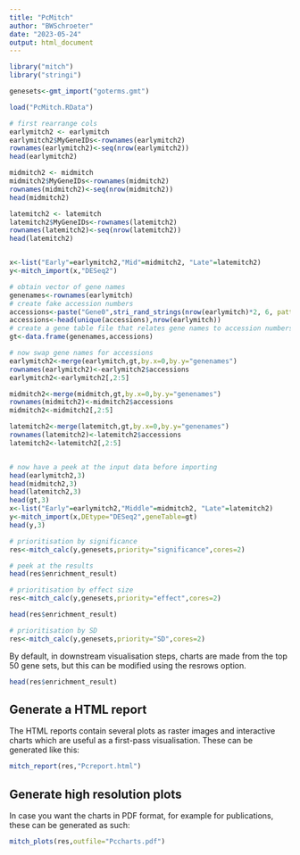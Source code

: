 ```yaml
---
title: "PcMitch"
author: "BWSchroeter"
date: "2023-05-24"
output: html_document
---
```


```r
library("mitch")
library("stringi")
```

```r
genesets<-gmt_import("goterms.gmt")

load("PcMitch.RData")
```

```r
# first rearrange cols
earlymitch2 <- earlymitch
earlymitch2$MyGeneIDs<-rownames(earlymitch2)
rownames(earlymitch2)<-seq(nrow(earlymitch2))
head(earlymitch2)

midmitch2 <- midmitch
midmitch2$MyGeneIDs<-rownames(midmitch2)
rownames(midmitch2)<-seq(nrow(midmitch2))
head(midmitch2)

latemitch2 <- latemitch
latemitch2$MyGeneIDs<-rownames(latemitch2)
rownames(latemitch2)<-seq(nrow(latemitch2))
head(latemitch2)


x<-list("Early"=earlymitch2,"Mid"=midmitch2, "Late"=latemitch2)
y<-mitch_import(x,"DESeq2")

```
```r
# obtain vector of gene names
genenames<-rownames(earlymitch)
# create fake accession numbers
accessions<-paste("Gene0",stri_rand_strings(nrow(earlymitch)*2, 6, pattern = "[0-9]"),sep="")
accessions<-head(unique(accessions),nrow(earlymitch))
# create a gene table file that relates gene names to accession numbers
gt<-data.frame(genenames,accessions)

# now swap gene names for accessions
earlymitch2<-merge(earlymitch,gt,by.x=0,by.y="genenames")
rownames(earlymitch2)<-earlymitch2$accessions
earlymitch2<-earlymitch2[,2:5]

midmitch2<-merge(midmitch,gt,by.x=0,by.y="genenames")
rownames(midmitch2)<-midmitch2$accessions
midmitch2<-midmitch2[,2:5]

latemitch2<-merge(latemitch,gt,by.x=0,by.y="genenames")
rownames(latemitch2)<-latemitch2$accessions
latemitch2<-latemitch2[,2:5]


# now have a peek at the input data before importing
head(earlymitch2,3)
head(midmitch2,3)
head(latemitch2,3)
head(gt,3)
x<-list("Early"=earlymitch2,"Middle"=midmitch2, "Late"=latemitch2)
y<-mitch_import(x,DEtype="DESeq2",geneTable=gt)
head(y,3)
```

```r
# prioritisation by significance
res<-mitch_calc(y,genesets,priority="significance",cores=2)
```
```r
# peek at the results
head(res$enrichment_result)
```
```r
# prioritisation by effect size
res<-mitch_calc(y,genesets,priority="effect",cores=2)
```
```r
head(res$enrichment_result)
```
```r
# prioritisation by SD
res<-mitch_calc(y,genesets,priority="SD",cores=2)
```

By default, in downstream visualisation steps, charts are made from the top 50 gene sets, but this can be 
modified using the resrows option.

```r
head(res$enrichment_result)
```

## Generate a HTML report
The HTML reports contain several plots as raster images and interactive charts
which are useful as a first-pass visualisation. These can be generated like
this:

```r
mitch_report(res,"Pcreport.html")
```

## Generate high resolution plots
In case you want the charts in PDF format, for example for publications, these
can be generated as such:

```r
mitch_plots(res,outfile="Pccharts.pdf")
```